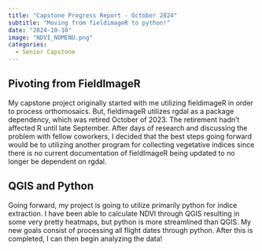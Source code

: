 ```yaml
---
title: "Capstone Progress Report - October 2024"
subtitle: "Moving from fieldimageR to python!"
date: "2024-10-10"
image: "NDVI_NOMENU.png"
categories:
  - Senior Capstone
---
```


## Pivoting from FieldImageR

My capstone project originally started with me utilizing fieldimageR in order to process orthomosaics. But, fieldimageR utilizes rgdal as a package dependency, which was retired October of 2023. The retirement hadn't affected R until late September. After days of research and discussing the problem with fellow coworkers, I decided that the best steps going forward would be to utilizing another program for collecting vegetative indices since there is no current documentation of fieldImageR being updated to no longer be dependent on rgdal.

## QGIS and Python

Going forward, my project is going to utilize primarily python for indice extraction. I have been able to calculate NDVI through QGIS resulting in some very pretty heatmaps, but python is more streamlined than QGIS. My new goals consist of processing all flight dates through python. After this is completed, I can then begin analyzing the data!
